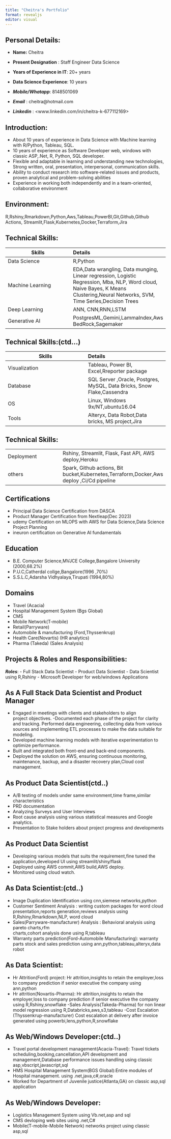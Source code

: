 ```yaml
---
title: "Cheitra's Portfolio"
format: revealjs
editor: visual
---
```


## Personal Details:

-   **Name:** Cheitra

-   **Present Designation** : Staff Engineer Data Science

-   **Years of Experience in IT**: 20+ years

-   **Data Science Experience**: 10 years

-   ***Mobile/Whatapp***: 8148501069

-   ***Email*** : cheitra\@hotmail.com

-   ***Linkedin*** : \<www.linkedin.com/in/cheitra-k-677112169\>\

## Introduction:

-   About 10 years of experience in Data Science with Machine learning with R/Python, Tableau, SQL.
-   10 years of experience as Software Developer web, windows with classic ASP,.Net, R, Python, SQL developer.
-   Flexible and adaptable in learning and understanding new technologies, Strong written, oral, presentation, interpersonal, communication skills.
-   Ability to conduct research into software-related issues and products, proven analytical and problem-solving abilities
-   Experience in working both independently and in a team-oriented, collaborative environment

## Environment:

R,Rshiny,Rmarkdown,Python,Aws,Tableau,PowerBI,Git,Github,Github Actions, Streamlit,Flask,Kubernetes,Docker,Terraform,Jira

## Technical Skills:

| Skills | Details |
|----|:---|
| Data Science | R,Python |
| Machine Learning | EDA,Data wrangling, Data munging, Linear regression, Logistic Regression, Mba, NLP, Word cloud, Naive Bayes, K Means Clustering,Neural Networks, SVM, Time Series,Decision Trees |
| Deep Learning | ANN, CNN,RNN,LSTM |
| Generative AI | PostgresML,Gemini,LammaIndex,Aws BedRock,Sagemaker |

## Technical Skills:(ctd...)

| Skills | Details |
|----|:---|
| Visualization | Tableau, Power BI, Excel,Rreporter package |
| Database | SQL Server ,Oracle, Postgres, MySQL, Data Bricks, Snow Flake,Cassendra |
| OS | Linux, Windows 9x/NT,ubuntu16.04 |
| Tools | Alteryx, Data Robot,Data bricks, MS project,Jira |

## Technical Skills:

|  |  |
|----|----|
| Deployment | Rshiny, Streamlit, Flask, Fast API, AWS deploy,Heroku |
| others | Spark, Github actions, Bit bucket,Kubernetes,Terraform,Docker,Aws deploy ,Ci/Cd pipeline |

## Certifications

-   Principal Data Science Certification from DASCA
-   Product Manager Certification from Nextleap(Dec 2023)
-   udemy Certification on MLOPS with AWS for Data Science,Data Science Project Planning
-   ineuron certification on Generative AI fundamentals

## Education

-   B.E. Computer Science,MVJCE College,Bangalore University (2000,68.2%)
-   P.U.C,Catherdal collge,Bangalore(1996 ,70%)
-   S.S.L.C,Adarsha Vidhyalaya,Tirupati (1994,80%)

## Domains

-   Travel (Acacia)
-   Hospital Management System (Bgs Global)
-   CMS
-   Mobile Network(T-mobile)
-   Retail(Parryware)
-   Automobile & manufacturing (Ford,Thyssenkrup)
-   Health Care(Novartis) (HR analytics)
-   Pharma (Takeda) (Sales Analysis)

## Projects & Roles and Responsibilities:

***Roles***: - Full Stack Data Scientist - Product Data Scientist - Data Scientist using R,Rshiny - Microsoft Developer for web/windows Applications

## As A Full Stack Data Scientist and Product Manager

-   Engaged in meetings with clients and stakeholders to align\
    project objectives. -Documented each phase of the project for clarity and tracking. Performed data engineering, collecting data from various sources and implementing ETL processes to make the data suitable for modeling.
-   Developed machine learning models with iterative experimentation to optimize performance.
-   Built and integrated both front-end and back-end components.
-   Deployed the solution on AWS, ensuring continuous monitoring, maintenance, backup, and a disaster recovery plan,Cloud cost management.

## As Product Data Scientist(ctd..)

-   A/B testing of models under same environment,time frame,similar characteristics
-   PRD documentation
-   Analyzing Surveys and User Interviews
-   Root cause analysis using various statistical measures and Google analytics.
-   Presentation to Stake holders about project progress and developments

## As Product Data Scientist

-   Developing various models that suits the requirement,fine tuned the application,developed UI using streamlit/shiny/flask
-   Deployed using AWS commit,AWS build,AWS deploy.
-   Monitored using cloud watch.

## As Data Scientist:(ctd..)

-   Image Duplication Identification using cnn,siemese networks,python
-   Customer Sentiment Analysis : writing custom packages for word cloud presentation,reports generation,reviews analysis using R,Rshiny,Rmarkdown,NLP, word cloud
-   Sales(Parryware-manufacturer) Analysis : Behavioral analysis using pareto charts,rfm\
    charts,cohort analysis done using R,tableau
-   Warranty parts prediction(Ford-Automobile Manufacturing): warranty parts stock and sales prediction using ann,python,tableau,alteryx,data robot

## As Data Scientist:

-   Hr Attrition(Ford) project: Hr attrition,insights to retain the employer,loss to company prediction if senior executive the company using ann,python
-   Hr attrition(Novartis-Pharma): Hr attrition,insights to retain the employer,loss to company prediction if senior executive the company using R,Rshiny,snowflake -Sales Analysis(Takeda-Pharma) for non linear model regression using R,Databricks,aws,s3,tableau -Cost Escalation (Thyssenkrup-manufacturer) Cost escalation at delivery after invoice generated using powerbi,lens,python,R,snowflake

## As Web/Windows Developer:(ctd..)

-   Travel portal development management(Acacia-Travel): Travel tickets scheduling,booking,cancellation,API development and management,Database performance issues handling using classic asp,vbscript,javascript,sql
-   HMS Hospital Management System(BGS Global):Entire modules of Hospital management. using .net,java,c#,oracle
-   Worked for Department of Juvenile justice(Atlanta,GA) on classic asp,sql application

## As Web/Windows Developer:

-   Logistics Management System using Vb.net,asp and sql
-   CMS devloping web sites using .net,C#
-   Mobile(T-mobile-Mobile Network) networks project using classic asp,sql
